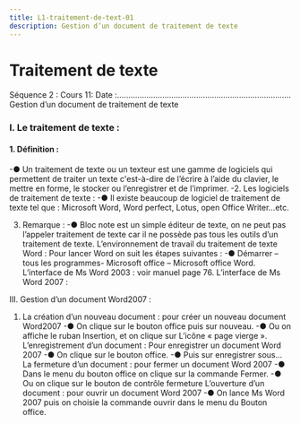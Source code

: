 ```yaml
---
title: L1-traitement-de-text-01
description: Gestion d’un document de traitement de texte
---
```


# Traitement de texte


Séquence 2 : 
Cours 11: Date :…………………………………………………………………..
Gestion d’un document de traitement de texte
### I. Le traitement de texte :

#### 1. Définition :

-● Un traitement de texte ou un texteur est une gamme de logiciels qui permettent de traiter
un texte c'est-à-dire de l’écrire à l’aide du clavier, le mettre en forme, le stocker ou
l’enregistrer et de l’imprimer.
-2. Les logiciels de traitement de texte :
-● Il existe beaucoup de logiciel de traitement de texte tel que : Microsoft Word, Word perfect,
Lotus, open Office Writer…etc.

3. Remarque :
-● Bloc note est un simple éditeur de texte, on ne peut pas l’appeler traitement de texte car il
ne possède pas tous les outils d’un traitement de texte.
L’environnement de travail du traitement de texte Word :
Pour lancer Word on suit les étapes suivantes :
-● Démarrer – tous les programmes- Microsoft office – Microsoft office Word.
L’interface de Ms Word 2003 : voir manuel page 76.
L’interface de Ms Word 2007 :

III. Gestion d’un document Word2007 :
1. La création d’un nouveau document : pour créer un nouveau document Word2007
-● On clique sur le bouton office puis sur nouveau.
-● Ou on affiche le ruban Insertion, et on clique sur L’icône « page vierge ».
L’enregistrement d’un document : Pour enregistrer un document Word 2007
-● On clique sur le bouton office.
-● Puis sur enregistrer sous…
La fermeture d’un document : pour fermer un document Word 2007
-● Dans le menu du bouton office on clique sur la commande Fermer.
-● Ou on clique sur le bouton de contrôle fermeture
L’ouverture d’un document : pour ouvrir un document Word 2007
-● On lance Ms Word 2007 puis on choisie la commande ouvrir dans le menu du Bouton office.